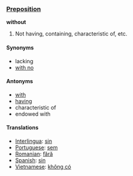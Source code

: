 === [[Preposition]] ===
'''without'''
# Not having, containing, characteristic of, etc.
==== Synonyms ====
*lacking
*[[with no]]
==== Antonyms ====
*[[with]]
*[[having]]
*characteristic of
*endowed with
==== Translations ====
*[[Interlingua]]: [[sin]]
*[[Portuguese]]: [[sem]]
*[[Romanian]]: [[fără]]
*[[Spanish]]: [[sin]]
*[[Vietnamese]]: [[không có]]